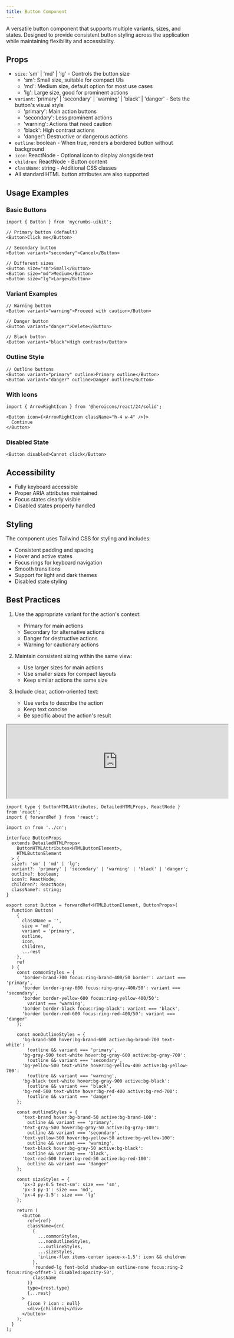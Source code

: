 ```yaml
---
title: Button Component
---
```


A versatile button component that supports multiple variants, sizes, and states. Designed to provide consistent button styling across the application while maintaining flexibility and accessibility.

## Props

- `size`: 'sm' | 'md' | 'lg' - Controls the button size
  - 'sm': Small size, suitable for compact UIs
  - 'md': Medium size, default option for most use cases
  - 'lg': Large size, good for prominent actions
- `variant`: 'primary' | 'secondary' | 'warning' | 'black' | 'danger' - Sets the button's visual style
  - 'primary': Main action buttons
  - 'secondary': Less prominent actions
  - 'warning': Actions that need caution
  - 'black': High contrast actions
  - 'danger': Destructive or dangerous actions
- `outline`: boolean - When true, renders a bordered button without background
- `icon`: ReactNode - Optional icon to display alongside text
- `children`: ReactNode - Button content
- `className`: string - Additional CSS classes
- All standard HTML button attributes are also supported

## Usage Examples

### Basic Buttons
```tsx
import { Button } from 'mycrumbs-uikit';

// Primary button (default)
<Button>Click me</Button>

// Secondary button
<Button variant="secondary">Cancel</Button>

// Different sizes
<Button size="sm">Small</Button>
<Button size="md">Medium</Button>
<Button size="lg">Large</Button>
```

### Variant Examples
```tsx
// Warning button
<Button variant="warning">Proceed with caution</Button>

// Danger button
<Button variant="danger">Delete</Button>

// Black button
<Button variant="black">High contrast</Button>
```

### Outline Style
```tsx
// Outline buttons
<Button variant="primary" outline>Primary outline</Button>
<Button variant="danger" outline>Danger outline</Button>
```

### With Icons
```tsx
import { ArrowRightIcon } from '@heroicons/react/24/solid';

<Button icon={<ArrowRightIcon className="h-4 w-4" />}>
  Continue
</Button>
```

### Disabled State
```tsx
<Button disabled>Cannot click</Button>
```

## Accessibility

- Fully keyboard accessible
- Proper ARIA attributes maintained
- Focus states clearly visible
- Disabled states properly handled

## Styling

The component uses Tailwind CSS for styling and includes:
- Consistent padding and spacing
- Hover and active states
- Focus rings for keyboard navigation
- Smooth transitions
- Support for light and dark themes
- Disabled state styling

## Best Practices

1. Use the appropriate variant for the action's context:
   - Primary for main actions
   - Secondary for alternative actions
   - Danger for destructive actions
   - Warning for cautionary actions

2. Maintain consistent sizing within the same view:
   - Use larger sizes for main actions
   - Use smaller sizes for compact layouts
   - Keep similar actions the same size

3. Include clear, action-oriented text:
   - Use verbs to describe the action
   - Keep text concise
   - Be specific about the action's result

<iframe 
  src="https://www.chromatic.com/component?appId=663a6564311e0ec20c42bab9&csfId=components-button--default&buildNumber=29&k=6654faa814a660f37b38c535-1200px-interactive-true&h=10&b=-2" 
  width="600" 
  height="200"
  className="flex rounded-xl"

></iframe>

```tsx
import type { ButtonHTMLAttributes, DetailedHTMLProps, ReactNode } from 'react';
import { forwardRef } from 'react';

import cn from '../cn';

interface ButtonProps
  extends DetailedHTMLProps<
    ButtonHTMLAttributes<HTMLButtonElement>,
    HTMLButtonElement
  > {
  size?: 'sm' | 'md' | 'lg';
  variant?: 'primary' | 'secondary' | 'warning' | 'black' | 'danger';
  outline?: boolean;
  icon?: ReactNode;
  children?: ReactNode;
  className?: string;
}

export const Button = forwardRef<HTMLButtonElement, ButtonProps>(
  function Button(
    {
      className = '',
      size = 'md',
      variant = 'primary',
      outline,
      icon,
      children,
      ...rest
    },
    ref
  ) {
    const commonStyles = {
      'border-brand-700 focus:ring-brand-400/50 border': variant === 'primary',
      'border border-gray-600 focus:ring-gray-400/50': variant === 'secondary',
      'border border-yellow-600 focus:ring-yellow-400/50':
        variant === 'warning',
      'border border-black focus:ring-black': variant === 'black',
      'border border-red-600 focus:ring-red-400/50': variant === 'danger'
    };

    const nonOutlineStyles = {
      'bg-brand-500 hover:bg-brand-600 active:bg-brand-700 text-white':
        !outline && variant === 'primary',
      'bg-gray-500 text-white hover:bg-gray-600 active:bg-gray-700':
        !outline && variant === 'secondary',
      'bg-yellow-500 text-white hover:bg-yellow-400 active:bg-yellow-700':
        !outline && variant === 'warning',
      'bg-black text-white hover:bg-gray-900 active:bg-black':
        !outline && variant === 'black',
      'bg-red-500 text-white hover:bg-red-400 active:bg-red-700':
        !outline && variant === 'danger'
    };

    const outlineStyles = {
      'text-brand hover:bg-brand-50 active:bg-brand-100':
        outline && variant === 'primary',
      'text-gray-500 hover:bg-gray-50 active:bg-gray-100':
        outline && variant === 'secondary',
      'text-yellow-500 hover:bg-yellow-50 active:bg-yellow-100':
        outline && variant === 'warning',
      'text-black hover:bg-gray-50 active:bg-black':
        outline && variant === 'black',
      'text-red-500 hover:bg-red-50 active:bg-red-100':
        outline && variant === 'danger'
    };

    const sizeStyles = {
      'px-3 py-0.5 text-sm': size === 'sm',
      'px-3 py-1': size === 'md',
      'px-4 py-1.5': size === 'lg'
    };

    return (
      <button
        ref={ref}
        className={cn(
          {
            ...commonStyles,
            ...nonOutlineStyles,
            ...outlineStyles,
            ...sizeStyles,
            'inline-flex items-center space-x-1.5': icon && children
          },
          'rounded-lg font-bold shadow-sm outline-none focus:ring-2 focus:ring-offset-1 disabled:opacity-50',
          className
        )}
        type={rest.type}
        {...rest}
      >
        {icon ? icon : null}
        <div>{children}</div>
      </button>
    );
  }
);
